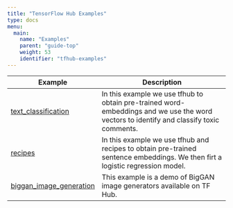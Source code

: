 ```yaml
---
title: "TensorFlow Hub Examples"
type: docs
menu:
  main:
    name: "Examples"
    parent: "guide-top"
    weight: 53
    identifier: "tfhub-examples"
---
```


| Example  | Description   |
|----------------------|------------------------------------|
| [text_classification](/guide/tfhub/examples/text_classification) | In this example we use tfhub to obtain pre-trained word-embeddings and we use the word vectors to identify and classify toxic comments. |
| [recipes](/guide/tfhub/examples/recipes) | In this example we use tfhub and recipes to obtain pre-trained sentence embeddings. We then firt a logistic regression model. |
| [biggan_image_generation](/guide/tfhub/examples/biggan_image_generation) | This example is a demo of BigGAN image generators available on TF Hub. |
